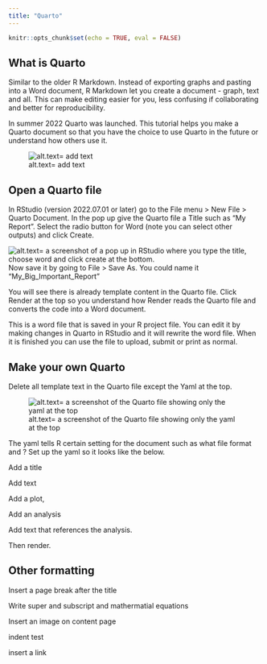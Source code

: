 ```yaml
---
title: "Quarto"
---
```


```r
knitr::opts_chunk$set(echo = TRUE, eval = FALSE)
```

## What is Quarto

Similar to the older R Markdown. Instead of exporting graphs and pasting into a Word document, R Markdown let you create a document - graph, text and all. This can make editing easier for you, less confusing if collaborating and better for reproducibility.

In summer 2022 Quarto was launched. This tutorial helps you make a Quarto document so that you have the choice to use Quarto in the future or understand how others use it.

![alt.text= add text](./images/Quarto_schematic.png)

## Open a Quarto file

In RStudio (version 2022.07.01 or later) go to the File menu > New File > Quarto Document. In the pop up give the Quarto file a Title such as "My Report". Select the radio button for Word (note you can select other outputs) and click Create.

![alt.text= a screenshot of a pop up in RStudio where you type the title, choose word and click create at the bottom.](./images/NewQuartoScreenshot.png)
Now save it by going to File > Save As. You could name it "My_Big_Important_Report"

You will see there is already template content in the Quarto file. Click Render at the top so you understand how Render reads the Quarto file and converts the code into a Word document.

This is a word file that is saved in your R project file. You can edit it by making changes in Quarto in RStudio and it will rewrite the word file. When it is finished you can use the file to upload, submit or print as normal.

## Make your own Quarto

Delete all template text in the Quarto file except the Yaml at the top.

![alt.text= a screenshot of the Quarto file showing only the yaml at the top](./images/QuartoScreenShot.jpg)

The yaml tells R certain setting for the document such as what file format and ? Set up the yaml so it looks like the below.

Add a title

Add text

Add a plot,

Add an analysis

Add text that references the analysis.

Then render.

## Other formatting

Insert a page break after the title

Write super and subscript and mathermatial equations

Insert an image on content page

indent test

insert a link
